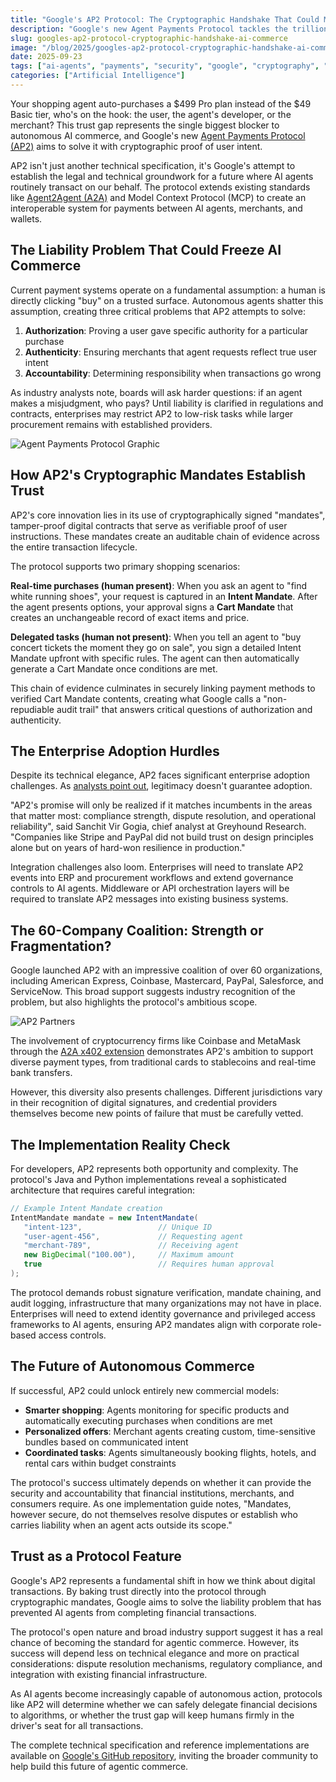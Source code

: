 ```yaml
---
title: "Google's AP2 Protocol: The Cryptographic Handshake That Could Make or Break AI Commerce"
description: "Google's new Agent Payments Protocol tackles the trillion-dollar question: who's liable when AI agents spend your money?"
slug: googles-ap2-protocol-cryptographic-handshake-ai-commerce
image: "/blog/2025/googles-ap2-protocol-cryptographic-handshake-ai-commerce.webp"
date: 2025-09-23
tags: ["ai-agents", "payments", "security", "google", "cryptography", "Fintech"]
categories: ["Artificial Intelligence"]
---
```


Your shopping agent auto-purchases a $499 Pro plan instead of the $49 Basic tier, who's on the hook: the user, the agent's developer, or the merchant? This trust gap represents the single biggest blocker to autonomous AI commerce, and Google's new [Agent Payments Protocol (AP2)](https://github.com/google-agentic-commerce/AP2) aims to solve it with cryptographic proof of user intent.

AP2 isn't just another technical specification, it's Google's attempt to establish the legal and technical groundwork for a future where AI agents routinely transact on our behalf. The protocol extends existing standards like [Agent2Agent (A2A)](https://a2a-protocol.org) and Model Context Protocol (MCP) to create an interoperable system for payments between AI agents, merchants, and wallets.

## The Liability Problem That Could Freeze AI Commerce

Current payment systems operate on a fundamental assumption: a human is directly clicking "buy" on a trusted surface. Autonomous agents shatter this assumption, creating three critical problems that AP2 attempts to solve:

1. **Authorization**: Proving a user gave specific authority for a particular purchase
2. **Authenticity**: Ensuring merchants that agent requests reflect true user intent  
3. **Accountability**: Determining responsibility when transactions go wrong

As industry analysts note, boards will ask harder questions: if an agent makes a misjudgment, who pays? Until liability is clarified in regulations and contracts, enterprises may restrict AP2 to low-risk tasks while larger procurement remains with established providers.

![Agent Payments Protocol Graphic](/blog/2025/googles-agent-payments-protocol-ap2-enabling-trust-in-ai-agent-transactions_agent-payments-protocol-graphic.png)

## How AP2's Cryptographic Mandates Establish Trust

AP2's core innovation lies in its use of cryptographically signed "mandates", tamper-proof digital contracts that serve as verifiable proof of user instructions. These mandates create an auditable chain of evidence across the entire transaction lifecycle.

The protocol supports two primary shopping scenarios:

**Real-time purchases (human present)**: When you ask an agent to "find white running shoes", your request is captured in an **Intent Mandate**. After the agent presents options, your approval signs a **Cart Mandate** that creates an unchangeable record of exact items and price.

**Delegated tasks (human not present)**: When you tell an agent to "buy concert tickets the moment they go on sale", you sign a detailed Intent Mandate upfront with specific rules. The agent can then automatically generate a Cart Mandate once conditions are met.

This chain of evidence culminates in securely linking payment methods to verified Cart Mandate contents, creating what Google calls a "non-repudiable audit trail" that answers critical questions of authorization and authenticity.

## The Enterprise Adoption Hurdles

Despite its technical elegance, AP2 faces significant enterprise adoption challenges. As [analysts point out](https://www.computerworld.com/article/4058571/google-unveils-payments-protocol-for-ai-agents-with-major-financial-firms.html), legitimacy doesn't guarantee adoption.

"AP2's promise will only be realized if it matches incumbents in the areas that matter most: compliance strength, dispute resolution, and operational reliability", said Sanchit Vir Gogia, chief analyst at Greyhound Research. "Companies like Stripe and PayPal did not build trust on design principles alone but on years of hard-won resilience in production."

Integration challenges also loom. Enterprises will need to translate AP2 events into ERP and procurement workflows and extend governance controls to AI agents. Middleware or API orchestration layers will be required to translate AP2 messages into existing business systems.

## The 60-Company Coalition: Strength or Fragmentation?

Google launched AP2 with an impressive coalition of over 60 organizations, including American Express, Coinbase, Mastercard, PayPal, Salesforce, and ServiceNow. This broad support suggests industry recognition of the problem, but also highlights the protocol's ambitious scope.

![AP2 Partners](/blog/2025/googles-agent-payments-protocol-ap2-enabling-trust-in-ai-agent-transactions_httpsstoragegoogleapiscomgweb-cloudblog-publishoriginal-imagesap2-partnersjpg.jpg)

The involvement of cryptocurrency firms like Coinbase and MetaMask through the [A2A x402 extension](https://github.com/google-a2a/a2a-x402) demonstrates AP2's ambition to support diverse payment types, from traditional cards to stablecoins and real-time bank transfers.

However, this diversity also presents challenges. Different jurisdictions vary in their recognition of digital signatures, and credential providers themselves become new points of failure that must be carefully vetted.

## The Implementation Reality Check

For developers, AP2 represents both opportunity and complexity. The protocol's Java and Python implementations reveal a sophisticated architecture that requires careful integration:

```java
// Example Intent Mandate creation
IntentMandate mandate = new IntentMandate(
   "intent-123",                 // Unique ID
   "user-agent-456",             // Requesting agent
   "merchant-789",               // Receiving agent
   new BigDecimal("100.00"),     // Maximum amount
   true                          // Requires human approval
);
```

The protocol demands robust signature verification, mandate chaining, and audit logging, infrastructure that many organizations may not have in place. Enterprises will need to extend identity governance and privileged access frameworks to AI agents, ensuring AP2 mandates align with corporate role-based access controls.

## The Future of Autonomous Commerce

If successful, AP2 could unlock entirely new commercial models:

- **Smarter shopping**: Agents monitoring for specific products and automatically executing purchases when conditions are met
- **Personalized offers**: Merchant agents creating custom, time-sensitive bundles based on communicated intent  
- **Coordinated tasks**: Agents simultaneously booking flights, hotels, and rental cars within budget constraints

The protocol's success ultimately depends on whether it can provide the security and accountability that financial institutions, merchants, and consumers require. As one implementation guide notes, "Mandates, however secure, do not themselves resolve disputes or establish who carries liability when an agent acts outside its scope."

## Trust as a Protocol Feature

Google's AP2 represents a fundamental shift in how we think about digital transactions. By baking trust directly into the protocol through cryptographic mandates, Google aims to solve the liability problem that has prevented AI agents from completing financial transactions.

The protocol's open nature and broad industry support suggest it has a real chance of becoming the standard for agentic commerce. However, its success will depend less on technical elegance and more on practical considerations: dispute resolution mechanisms, regulatory compliance, and integration with existing financial infrastructure.

As AI agents become increasingly capable of autonomous action, protocols like AP2 will determine whether we can safely delegate financial decisions to algorithms, or whether the trust gap will keep humans firmly in the driver's seat for all transactions.

The complete technical specification and reference implementations are available on [Google's GitHub repository](https://github.com/google-agentic-commerce/AP2), inviting the broader community to help build this future of agentic commerce.